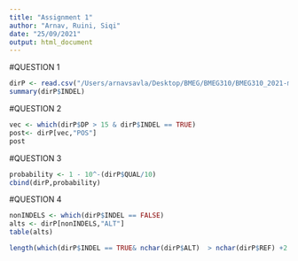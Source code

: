 ```yaml
---
title: "Assignment 1"
author: "Arnav, Ruini, Siqi"
date: "25/09/2021"
output: html_document
---
```

#QUESTION 1
```r
dirP <- read.csv("/Users/arnavsavla/Desktop/BMEG/BMEG310/BMEG310_2021-main/Assignment 1/data/VCFdata.csv")
summary(dirP$INDEL)
```
#QUESTION 2
```r
vec <- which(dirP$DP > 15 & dirP$INDEL == TRUE)
post<- dirP[vec,"POS"]
post
```
#QUESTION 3
```r
probability <- 1 - 10^-(dirP$QUAL/10)
cbind(dirP,probability)
```
#QUESTION 4
```r
nonINDELS <- which(dirP$INDEL == FALSE)
alts <- dirP[nonINDELS,"ALT"]
table(alts)
```

```r
length(which(dirP$INDEL == TRUE& nchar(dirP$ALT)  > nchar(dirP$REF) +2 ) )
```

